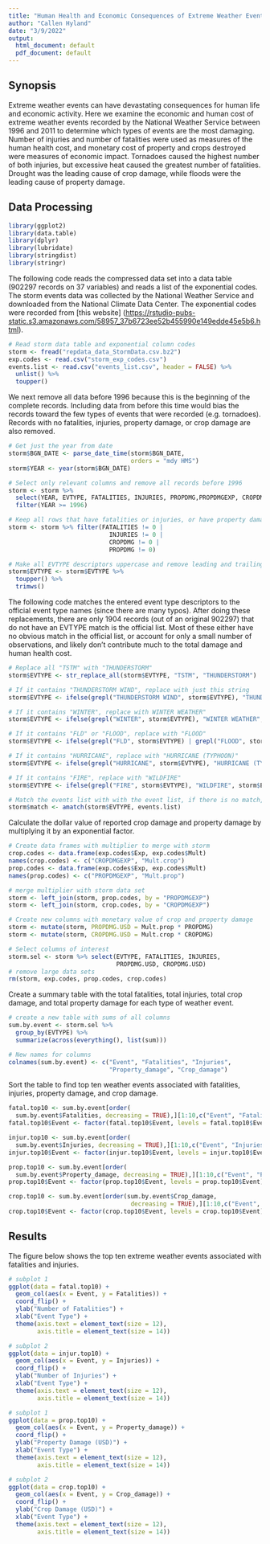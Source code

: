 ```yaml
---
title: "Human Health and Economic Consequences of Extreme Weather Events"
author: "Callen Hyland"
date: "3/9/2022"
output:
  html_document: default
  pdf_document: default
---
```


## Synopsis

Extreme weather events can have devastating consequences for human life and economic activity. Here we examine the economic and human cost of extreme weather events recorded by the National Weather Service between 1996 and 2011 to determine which types of events are the most damaging. Number of injuries and number of fatalities were used as measures of the human health cost, and monetary cost of property and crops destroyed were measures of economic impact. Tornadoes caused the highest number of both injuries, but excessive heat caused the greatest number of fatalities. Drought was the leading cause of crop damage, while floods were the leading cause of property damage.

## Data Processing

```r
library(ggplot2)
library(data.table)
library(dplyr)
library(lubridate)
library(stringdist)
library(stringr)
```

The following code reads the compressed data set into a data table (902297 records on 37 variables) and reads a list of the exponential codes. The storm events data was collected by the National Weather Service and downloaded from the National Climate Data Center. The exponential codes were recorded from [this website] (<https://rstudio-pubs-static.s3.amazonaws.com/58957_37b6723ee52b455990e149edde45e5b6.html>).

```r
# Read storm data table and exponential column codes
storm <- fread("repdata_data_StormData.csv.bz2")
exp.codes <- read.csv("storm_exp_codes.csv")
events.list <- read.csv("events_list.csv", header = FALSE) %>%
  unlist() %>%
  toupper()
```
We next remove all data before 1996 because this is the beginning of the complete records. Including data from before this time would bias the records toward the few types of events that were recorded (e.g. tornadoes). Records with no fatalities, injuries, property damage, or crop damage are also removed.

```r

# Get just the year from date
storm$BGN_DATE <- parse_date_time(storm$BGN_DATE, 
                                  orders = "mdy HMS")
storm$YEAR <- year(storm$BGN_DATE)

# Select only relevant columns and remove all records before 1996
storm <- storm %>% 
  select(YEAR, EVTYPE, FATALITIES, INJURIES, PROPDMG,PROPDMGEXP, CROPDMG, CROPDMGEXP) %>% 
  filter(YEAR >= 1996)

# Keep all rows that have fatalities or injuries, or have property damage or crop damage
storm <- storm %>% filter(FATALITIES != 0 | 
                            INJURIES != 0 | 
                            CROPDMG != 0 | 
                            PROPDMG != 0)

# Make all EVTYPE descriptors uppercase and remove leading and trailing white space
storm$EVTYPE <- storm$EVTYPE %>% 
  toupper() %>% 
  trimws()
```

The following code matches the entered event type descriptors to the official event type names (since there are many typos). After doing these replacements, there are only 1904 records (out of an original 902297) that do not have an EVTYPE match is the official list. Most of these either have no obvious match in the official list, or account for only a small number of observations, and likely don't contribute much to the total damage and human health cost.

```r
# Replace all "TSTM" with "THUNDERSTORM"
storm$EVTYPE <- str_replace_all(storm$EVTYPE, "TSTM", "THUNDERSTORM")

# If it contains "THUNDERSTORM WIND", replace with just this string
storm$EVTYPE <- ifelse(grepl("THUNDERSTORM WIND", storm$EVTYPE), "THUNDERSTORM WIND", storm$EVTYPE)

# If it contains "WINTER", replace with WINTER WEATHER"
storm$EVTYPE <- ifelse(grepl("WINTER", storm$EVTYPE), "WINTER WEATHER", storm$EVTYPE)

# If it contains "FLD" or "FLOOD", replace with "FLOOD"
storm$EVTYPE <- ifelse(grepl("FLD", storm$EVTYPE) | grepl("FLOOD", storm$EVTYPE), "FLOOD", storm$EVTYPE)

# If it contains "HURRICANE", replace with "HURRICANE (TYPHOON)"
storm$EVTYPE <- ifelse(grepl("HURRICANE", storm$EVTYPE), "HURRICANE (TYPHOON)", storm$EVTYPE)

# If it contains "FIRE", replace with "WILDFIRE"
storm$EVTYPE <- ifelse(grepl("FIRE", storm$EVTYPE), "WILDFIRE", storm$EVTYPE)

# Match the events list with with the event list, if there is no match, remove the record
storm$match <- amatch(storm$EVTYPE, events.list)
```

Calculate the dollar value of reported crop damage and property damage by multiplying it by an exponential factor.

```r
# Create data frames with multiplier to merge with storm 
crop.codes <- data.frame(exp.codes$Exp, exp.codes$Mult)
names(crop.codes) <- c("CROPDMGEXP", "Mult.crop")
prop.codes <- data.frame(exp.codes$Exp, exp.codes$Mult)
names(prop.codes) <- c("PROPDMGEXP", "Mult.prop")

# merge multiplier with storm data set
storm <- left_join(storm, prop.codes, by = "PROPDMGEXP")
storm <- left_join(storm, crop.codes, by = "CROPDMGEXP")

# Create new columns with monetary value of crop and property damage
storm <- mutate(storm, PROPDMG.USD = Mult.prop * PROPDMG)
storm <- mutate(storm, CROPDMG.USD = Mult.crop * CROPDMG)

# Select columns of interest
storm.sel <- storm %>% select(EVTYPE, FATALITIES, INJURIES, 
                              PROPDMG.USD, CROPDMG.USD)
# remove large data sets
rm(storm, exp.codes, prop.codes, crop.codes)
```

Create a summary table with the total fatalities, total injuries, total crop damage, and total property damage for each type of weather event.

```r
# create a new table with sums of all columns
sum.by.event <- storm.sel %>%
  group_by(EVTYPE) %>% 
  summarize(across(everything(), list(sum)))

# New names for columns
colnames(sum.by.event) <- c("Event", "Fatalities", "Injuries", 
                            "Property_damage", "Crop_damage")
```

Sort the table to find top ten weather events associated with fatalities, injuries, property damage, and crop damage.

```r
fatal.top10 <- sum.by.event[order(
  sum.by.event$Fatalities, decreasing = TRUE),][1:10,c("Event", "Fatalities")]
fatal.top10$Event <- factor(fatal.top10$Event, levels = fatal.top10$Event)

injur.top10 <- sum.by.event[order(
  sum.by.event$Injuries, decreasing = TRUE),][1:10,c("Event", "Injuries")]
injur.top10$Event <- factor(injur.top10$Event, levels = injur.top10$Event)

prop.top10 <- sum.by.event[order(
  sum.by.event$Property_damage, decreasing = TRUE),][1:10,c("Event", "Property_damage")]
prop.top10$Event <- factor(prop.top10$Event, levels = prop.top10$Event)

crop.top10 <- sum.by.event[order(sum.by.event$Crop_damage, 
                                  decreasing = TRUE),][1:10,c("Event", "Crop_damage")]
crop.top10$Event <- factor(crop.top10$Event, levels = crop.top10$Event)

```

## Results

The figure below shows the top ten extreme weather events associated with fatalities and injuries.

```r

# subplot 1
ggplot(data = fatal.top10) + 
  geom_col(aes(x = Event, y = Fatalities)) +
  coord_flip() +
  ylab("Number of Fatalities") +
  xlab("Event Type") +
  theme(axis.text = element_text(size = 12), 
        axis.title = element_text(size = 14))

# subplot 2
ggplot(data = injur.top10) + 
  geom_col(aes(x = Event, y = Injuries)) +
  coord_flip() +
  ylab("Number of Injuries") +
  xlab("Event Type") +
  theme(axis.text = element_text(size = 12), 
        axis.title = element_text(size = 14))

```

```r

# subplot 1
ggplot(data = prop.top10) + 
  geom_col(aes(x = Event, y = Property_damage)) +
  coord_flip() +
  ylab("Property Damage (USD)") +
  xlab("Event Type") +
  theme(axis.text = element_text(size = 12), 
        axis.title = element_text(size = 14))

# subplot 2
ggplot(data = crop.top10) + 
  geom_col(aes(x = Event, y = Crop_damage)) +
  coord_flip() +
  ylab("Crop Damage (USD)") +
  xlab("Event Type") +
  theme(axis.text = element_text(size = 12), 
        axis.title = element_text(size = 14))

```
